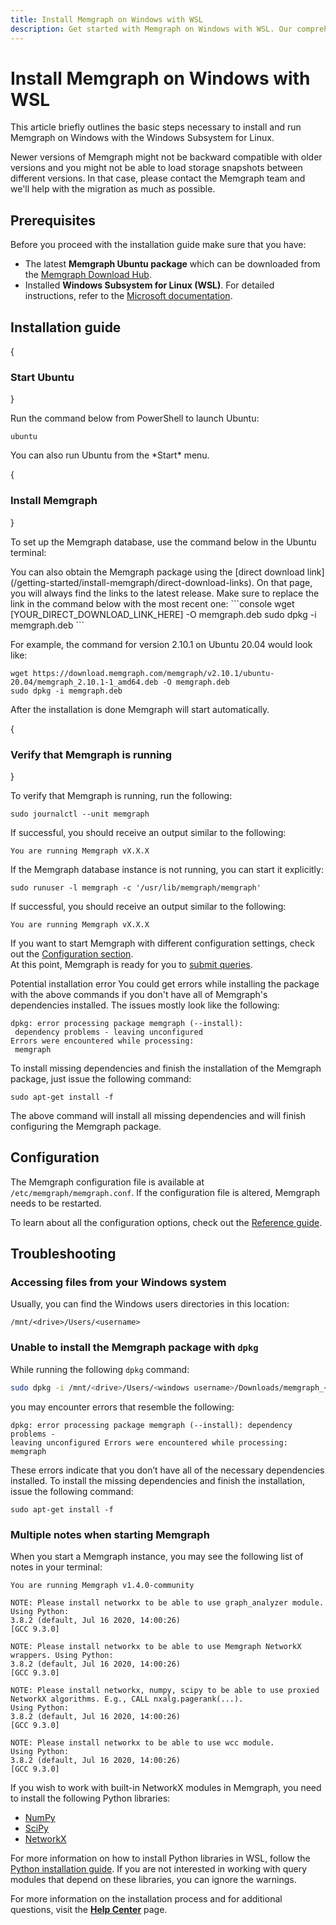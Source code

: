 ```yaml
---
title: Install Memgraph on Windows with WSL
description: Get started with Memgraph on Windows with WSL. Our comprehensive guide explains it all, easing your way into effective graph computing.
---
```



#  Install Memgraph on Windows with WSL

This article briefly outlines the basic steps necessary to install and run
Memgraph on Windows with the Windows Subsystem for Linux.

<Callout type="warning"> 
Newer versions of Memgraph might not be backward
compatible with older versions and you might not be able to load storage
snapshots between different versions. In that case, please contact the Memgraph
team and we'll help with the migration as much as possible.
 </Callout>

## Prerequisites

Before you proceed with the installation guide make sure that you have:

- The latest **Memgraph Ubuntu package** which can be downloaded from the
  [Memgraph Download Hub](https://memgraph.com/download/).
- Installed **Windows Subsystem for Linux (WSL)**. For detailed instructions,
  refer to the [Microsoft
  documentation](https://docs.microsoft.com/en-us/windows/wsl/install).

## Installation guide

<Steps>
{<h3>Start Ubuntu</h3>}

Run the command below from PowerShell to launch Ubuntu:

```console
ubuntu
```
<Callout type="info">
You can also run Ubuntu from the *Start* menu.
</Callout>

{<h3>Install Memgraph</h3>}

To set up the Memgraph database, use the command below in the Ubuntu terminal:

<CodeSnippet code="sudo dpkg -i /mnt/<drive>/Users/<windows username>/Downloads/memgraph_<version>.deb" page="install-memgraph/wsl" os="wsl"/>

<Callout type="info"> 
You can also obtain the Memgraph package using the [direct download link](/getting-started/install-memgraph/direct-download-links). On that page, you will always find the links to the latest release. Make sure to replace the link in the command below with the most recent one: 
```console
wget [YOUR_DIRECT_DOWNLOAD_LINK_HERE] -O memgraph.deb 
sudo dpkg -i memgraph.deb
```

For example, the command for version 2.10.1 on Ubuntu 20.04 would look like:

```console
wget https://download.memgraph.com/memgraph/v2.10.1/ubuntu-20.04/memgraph_2.10.1-1_amd64.deb -O memgraph.deb
sudo dpkg -i memgraph.deb
```    
</Callout>

After the installation is done Memgraph will start automatically. 

{<h3>Verify that Memgraph is running</h3>}

To verify that Memgraph is running, run the following:

```console
sudo journalctl --unit memgraph
```

If successful, you should receive an output similar to the following:

```console
You are running Memgraph vX.X.X
```
<Callout type="info"> 
If the Memgraph database instance is not running, you can start it explicitly:

```
sudo runuser -l memgraph -c '/usr/lib/memgraph/memgraph'
```

If successful, you should receive an output similar to the following:

```
You are running Memgraph vX.X.X
```
</Callout>

If you want to start Memgraph with different configuration settings, check out
the [Configuration section](#configuration).<br/>
At this point, Memgraph is ready for you
to [submit queries](/querying).

<Callout type="warning">
Potential installation error You could get errors while installing the package
with the above commands if you don't have all of Memgraph's dependencies
installed. The issues mostly look like the following:

```
dpkg: error processing package memgraph (--install):
 dependency problems - leaving unconfigured
Errors were encountered while processing:
 memgraph
```

To install missing dependencies and finish the installation of the Memgraph
package, just issue the following command:

```
sudo apt-get install -f
```

The above command will install all missing dependencies and will finish
configuring the Memgraph package.
</Callout>
</Steps>


## Configuration

The Memgraph configuration file is available at `/etc/memgraph/memgraph.conf`. If the
configuration file is altered, Memgraph needs to be restarted. 

To learn about
all the configuration options, check out the [Reference
guide](/configuration/configuration-settings).

## Troubleshooting

### Accessing files from your Windows system

Usually, you can find the Windows users directories in this location:

```console
/mnt/<drive>/Users/<username>
```

### Unable to install the Memgraph package with `dpkg`

While running the following `dpkg` command:

```bash
sudo dpkg -i /mnt/<drive>/Users/<windows username>/Downloads/memgraph_<version>.deb
```

you may encounter errors that resemble the following:

```console
dpkg: error processing package memgraph (--install): dependency problems -
leaving unconfigured Errors were encountered while processing: memgraph
```

These errors indicate that you don’t have all of the necessary dependencies
installed. To install the missing dependencies and finish the installation,
issue the following command:

```console
sudo apt-get install -f
```

### Multiple notes when starting Memgraph

When you start a Memgraph instance, you may see the following list of notes in
your terminal:

```console
You are running Memgraph v1.4.0-community

NOTE: Please install networkx to be able to use graph_analyzer module. Using Python:
3.8.2 (default, Jul 16 2020, 14:00:26)
[GCC 9.3.0]

NOTE: Please install networkx to be able to use Memgraph NetworkX wrappers. Using Python:
3.8.2 (default, Jul 16 2020, 14:00:26)
[GCC 9.3.0]

NOTE: Please install networkx, numpy, scipy to be able to use proxied NetworkX algorithms. E.g., CALL nxalg.pagerank(...).
Using Python:
3.8.2 (default, Jul 16 2020, 14:00:26)
[GCC 9.3.0]

NOTE: Please install networkx to be able to use wcc module.
Using Python:
3.8.2 (default, Jul 16 2020, 14:00:26)
[GCC 9.3.0]
```

If you wish to work with built-in NetworkX modules in Memgraph, you need to
install the following Python libraries:
* [NumPy](https://numpy.org/)
* [SciPy](https://www.scipy.org/)
* [NetworkX](https://networkx.org/)

For more information on how to install Python libraries in WSL, follow the [Python
installation
guide](https://docs.microsoft.com/en-us/windows/python/web-frameworks#install-python-pip-and-venv).
If you are not interested in working with query modules that depend on these
libraries, you can ignore the warnings.

For more information on the installation process and for additional questions,
visit the **[Help Center](/help-center)** page.

